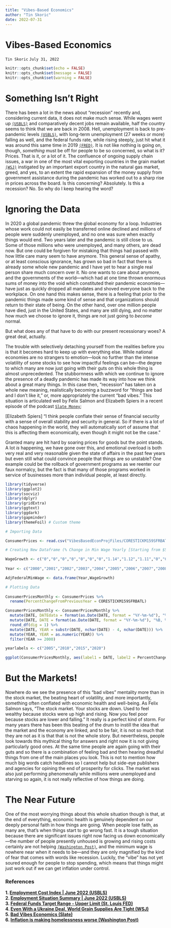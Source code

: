 ```yaml
---
title: "Vibes-Based Economics"
author: "Tin Skoric"
date: 2022-07-31
---
```


# Vibes-Based Economics
`Tin Skoric` `July 31, 2022`

```r
knitr::opts_chunk$set(echo = FALSE)
knitr::opts_chunk$set(message = FALSE)
knitr::opts_chunk$set(warning = FALSE)
```

# Something Isn't Right

<d1> There has been a lot in the news about "recession" recently and, considering current data, it does not make much sense. </d1> While wages went up <a href="#footnote1">``(USBLS)``</a> and comparatively decent jobs remain available, half the country seems to think that we are back in 2008. Hell, unemployment is back to pre-pandemic levels <a href="#footnote2">``(USBLS)``</a>, with long-term unemployment (27 weeks or more) falling as well, and the federal funds rate, while rising steeply, just hit what it was around this same time in 2019 <a href="#footnote3">``(FRED)``</a>. It is not like nothing is going on, though, *something* must be off for people to be so concerned, so what is it? Prices. That is it, or a lot of it. The confluence of ongoing supply chain issues, a war in one of the most vital exporting countries in the grain market <a href="#footnote4">``(WSJ)``</a> instigated by an important export country in the natural gas market, greed, and yes, to an extent the rapid expansion of the money supply from government assistance during the pandemic has worked out to a sharp rise in prices across the board. Is this concerning? Absolutely. Is this a recession? No. So why do I keep hearing the word? 

# Ignoring the Data

In 2020 a global pandemic threw the global economy for a loop. Industries whose work could not easily be transferred online declined and millions of people were suddenly unemployed, and no one was sure when exactly things would end. Two years later and the pandemic is still close to us. Some of those millions who were unemployed, and many others, are dead now. But one could be forgiven for mistaking that things had passed with how little care many seem to have anymore. This general sense of apathy, or at least conscious ignorance, has grown so bad in fact that there is already some whole new pandemic and I have yet to hear a single real person share much concern over it. No one wants to care about anymore, and the governments of the world—which had at one time thrown enormous sums of money into the void which constituted their pandemic economies—have just as quickly dropped all mandates and shoved everyone back to the workplace. On one hand this makes sense, there is a feeling that prior to the pandemic things made some kind of sense and that organizations should return to their state of being. On the other hand, over one million people have died, just in the United States, and many are still dying, and no matter how much we choose to ignore it, things are not just going to *become* normal. 

But what does any of that have to do with our present recessionary woes? A great deal, actually.

The trouble with selectively detaching yourself from the realities before you is that it becomes hard to keep up with everything else. While national economies are no strangers to emotion—look no further than the intense volatility of some stocks to see how impactful feelings can be—the degree to which many are now just going with their guts on this whole thing is almost unprecedented. The stubbornness with which we continue to ignore the presence of a deadly pandemic has made its way into how we think about a great many things. In this case then, "recession" has taken on a whole new meaning, realistically becoming a buzzword for "things are bad and I don't like it," or, more appropriately the current "bad vibes." This situation is articulated well by Felix Salmon and Elizabeth Spiers in a recent episode of the podcast <a href="#footnote5">``Slate Money``</a>; 

[Elizabeth Spiers] "I think people conflate their sense of financial security with a sense of overall stability and security in general. So if there is a lot of chaos happening in the world, they will automatically sort of assume that this is affecting them economically, even though it might not be the case."

Granted many are hit hard by soaring prices for goods but the point stands. A lot *is* happening, we have gone over this, and emotional overload is both very real and very reasonable given the state of affairs in the past few years but even still what could convince people that things are so unstable? One example could be the rollback of government programs as we reenter our faux normalcy, but the fact is that many of those programs worked in service of businesses more than individual people, at least directly. 

```r

library(tidyverse)
library(ggplot2)
library(socviz)
library(dplyr)
library(gridExtra)
library(ggtext)
library(ggdark) 
library(gapminder)
library(themeFoil) # Custom theme

# Importing Data

ConsumerPrices <- read.csv("VibesBasedEconProjFiles/CORESTICKM159SFRBATL.csv")

# Creating New Dataframe (% Change in Min Wage Yearly [Starting from $5.15 of 1997])

WageGrowth <- c("0","0","0","0","0","0","0","1.14","1.12","1.11","0","0","0","0","0","0","0","0","0","0","0","0","0")
  
Year <- c("2000","2001","2002","2003","2004","2005","2006","2007","2008","2009","2010","2011","2012","2013","2014","2015","2016","2017","2018","2019","2020","2021","2022")

AdjFederalMinWage <- data.frame(Year,WageGrowth)

# Plotting Data
  
ConsumerPricesMonthly <- ConsumerPrices %>%
  rename(PercentChangeFromPreviousYear = CORESTICKM159SFRBATL)

ConsumerPricesMonthly <- ConsumerPricesMonthly %>%
  mutate(DATE, DATEdata = format(as.Date(DATE, format = "%Y-%m-%d"), "%Y-%m")) %>%
  mutate(DATE, DATE = format(as.Date(DATE, format = "%Y-%m-%d"), "%B, %Y")) %>%
  round_df(dig = 1) %>%
  mutate(DATE, YEAR = substr(DATE, nchar(DATE) - 4, nchar(DATE))) %>%
  mutate(YEAR, YEAR = as.numeric(YEAR)) %>%
  filter(YEAR >= 2000)

yearlabels <- c("2005","2010","2015","2020")

ggplot(ConsumerPricesMonthly, aes(label1 = DATE, label2 = PercentChangeFromPreviousYear)) + labs(title = "Sticky Price Consumer Price Index less Food and Energy", subtitle = "Data from 2000 to 2022", x = "Year", y = "Percent Change From Previous Year", caption = "Source: Federal Reserve Bank of Atlanta") + geom_line(aes(x = DATEdata, y = PercentChangeFromPreviousYear, group=1), color = foil_colors_("platinum")) + scale_x_discrete(breaks = c("2005-01","2010-01","2015-01","2020-01"), labels = yearlabels) + theme_foil()
```

# But the Markets!

Nowhere do we see the presence of this "bad vibes" mentality more than in the stock market, the beating heart of volatility, and more importantly, something often conflated with economic health and well-being. As Felix Salmon says, "The stock market. Your stocks are down. Used to feel wealthy because stocks were up high and rising. Now you feel poor because stocks are lower and falling." It really is a perfect kind of storm. For many years there has been this beating of the drum to instill the idea that the market and the economy are linked, and to be fair, it is not so much that they are not as it is that that is not the whole story. But nevertheless, people look towards this mythical thing for answers and right now it is not giving particularly good ones. At the same time people are again going with their guts and so there is a combination of feeling bad and then hearing dreadful things from one of the main places you look. This is not to mention how much big words catch headlines so I cannot help but side-eye publishers and agencies for opining the end of prosperity for clicks. The market was also just performing phenomenally while millions were unemployed and starving so again, it is not really reflective of how things are doing. 

# The Near Future

One of the most worrying things about this whole situation though is that, at the end of everything, economic health is genuinely dependent on our deeply personal faith in how things are going. When people lose faith, as many are, that's when things start to go wrong fast. It is a tough situation because there are significant issues right now facing us down economically—the number of people presently unhoused is growing and rising costs certainly are not helping <a href="#footnote6">``(Washington Post)``</a>, and the minimum wage is nowhere near when it needs to be—and they are only magnified by the kind of fear that comes with words like recession. Luckily, the "vibe" has not yet soured enough for people to stop spending, which means that things might just work out if we can get inflation under control. 

<h3 id="References">References</h3>

<b id="footnote1">1. [Employment Cost Index | June 2022 (USBLS)](https://www.bls.gov/news.release/pdf/eci.pdf)</b> <br>
<b id="footnote2">2. [Employment Situation Summary | June 2022 (USBLS)](https://www.bls.gov/news.release/empsit.nr0.htm)</b> <br>
<b id="footnote3">3. [Federal Funds Target Range - Upper Limit (St. Louis FED)](https://fred.stlouisfed.org/series/DFEDTARU)</b> <br>
<b id="footnote4">4. [Even With a Ukraine Deal, World Grain Supplies Are Tight (WSJ)](https://www.wsj.com/articles/even-with-a-ukraine-deal-world-grain-supplies-are-tight-11658499686)</b> <br>
<b id="footnote5">5. [Bad Vibes Economics (Slate)](https://slate.com/transcripts/dy9JS3NhQ0h3dWt1OEFVNG5zbGs1SDl1TVUyNnQxQ1c1V1luRVFqTEhsRT0=)</b> <br>
<b id="footnote6">6. [Inflation is making homelessness worse (Washington Post)](https://www.washingtonpost.com/business/2022/07/03/inflation-homeless-rent-housing/)</b>
